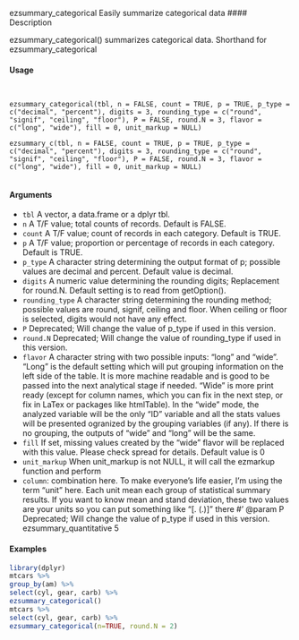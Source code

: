 
ezsummary_categorical Easily summarize categorical data
#### Description 

ezsummary_categorical() summarizes categorical data.
Shorthand for ezsummary_categorical


#### Usage 
<pre><code>

ezsummary_categorical(tbl, n = FALSE, count = TRUE, p = TRUE, p_type = c("decimal", "percent"), digits = 3, rounding_type = c("round", "signif", "ceiling", "floor"), P = FALSE, round.N = 3, flavor = c("long", "wide"), fill = 0, unit_markup = NULL)

ezsummary_c(tbl, n = FALSE, count = TRUE, p = TRUE, p_type = c("decimal", "percent"), digits = 3, rounding_type = c("round", "signif", "ceiling", "floor"), P = FALSE, round.N = 3, flavor = c("long", "wide"), fill = 0, unit_markup = NULL)

</code></pre>
#### Arguments

* ``tbl`` A vector, a data.frame or a dplyr tbl.
* ``n`` A T/F value; total counts of records. Default is FALSE.
* ``count`` A T/F value; count of records in each category. Default is TRUE.
* ``p`` A T/F value; proportion or percentage of records in each category. Default is TRUE.
* ``p_type`` A character string determining the output format of p; possible values are decimal and percent. Default value is decimal.
* ``digits`` A numeric value determining the rounding digits; Replacement for round.N. Default setting is to read from getOption().
* ``rounding_type`` A character string determining the rounding method; possible values are round,
signif, ceiling and floor. When ceiling or floor is selected, digits would not have any effect.
* ``P`` Deprecated; Will change the value of p_type if used in this version.
* ``round.N`` Deprecated; Will change the value of rounding_type if used in this version.
* ``flavor`` A character string with two possible inputs: "long" and "wide". "Long" is the default setting which will put grouping information on the left side of the table. It is more machine readable and is good to be passed into the next analytical stage if needed. "Wide" is more print ready (except for column names, which you can fix in the next step, or fix in LaTex or packages like htmlTable). In the "wide" mode, the analyzed variable will be the only "ID" variable and all the stats values will be presented ogranized by the grouping variables (if any). If there is no grouping, the outputs of "wide" and "long" will be the same.
* ``fill`` If set, missing values created by the "wide" flavor will be replaced with this value. Please check spread for details. Default value is 0 
* ``unit_markup`` When unit_markup is not NULL, it will call the ezmarkup function and perform
* ``column``: combination here. To make everyone's life easier, I'm using the term "unit" here. Each unit mean each group of statistical summary results. If you want to know mean and stand deviation, these two values are your units so you can put something like "[. (.)]" there #' @param P Deprecated; Will change the value of p_type if used in this version.
ezsummary_quantitative 5

#### Examples
```r
library(dplyr)
mtcars %>%
group_by(am) %>%
select(cyl, gear, carb) %>%
ezsummary_categorical()
mtcars %>%
select(cyl, gear, carb) %>%
ezsummary_categorical(n=TRUE, round.N = 2)
```
